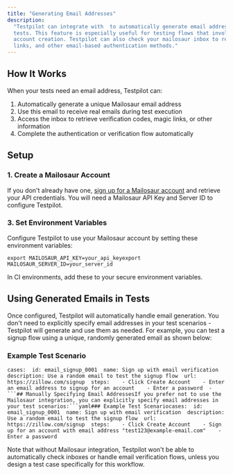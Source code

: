 ```yaml
---
title: "Generating Email Addresses"
description:
  "Testpilot can integrate with  to automatically generate email addresses and inboxes for your
  tests. This feature is especially useful for testing flows that involve email registration or
  account creation. Testpilot can also check your mailosaur inbox to retrieve OTP codes, magic
  links, and other email-based authentication methods."
---
```


## How It Works[​](#how-it-works "Direct link to How It Works")

When your tests need an email address, Testpilot can:

1. Automatically generate a unique Mailosaur email address
2. Use this email to receive real emails during test execution
3. Access the inbox to retrieve verification codes, magic links, or other information
4. Complete the authentication or verification flow automatically

## Setup[​](#setup "Direct link to Setup")

### 1. Create a Mailosaur Account[​](#1-create-a-mailosaur-account "Direct link to 1. Create a Mailosaur Account")

If you don't already have one, [sign up for a Mailosaur account](https://mailosaur.com/sign-up/) and
retrieve your API credentials. You will need a Mailosaur API Key and Server ID to configure
Testpilot.

### 3. Set Environment Variables[​](#3-set-environment-variables "Direct link to 3. Set Environment Variables")

Configure Testpilot to use your Mailosaur account by setting these environment variables:

```
export MAILOSAUR_API_KEY=your_api_keyexport MAILOSAUR_SERVER_ID=your_server_id
```

In CI environments, add these to your secure environment variables.

## Using Generated Emails in Tests[​](#using-generated-emails-in-tests "Direct link to Using Generated Emails in Tests")

Once configured, Testpilot will automatically handle email generation. You don't need to explicitly
specify email addresses in your test scenarios - Testpilot will generate and use them as needed. For
example, you can test a signup flow using a unique, randomly generated email as shown below:

### Example Test Scenario[​](#example-test-scenario "Direct link to Example Test Scenario")

````
cases:  id: email_signup_0001  name: Sign up with email verification  description: Use a random email to test the signup flow  url: https://zillow.com/signup  steps:    - Click Create Account    - Enter an email address to signup for an account    - Enter a password  - ```## Manually Specifying Email AddressesIf you prefer not to use the Mailosaur integration, you can explicitly specify email addresses in your test scenarios:```yaml### Example Test Scenariocases:  id: email_signup_0001  name: Sign up with email verification  description: Use a random email to test the signup flow  url: https://zillow.com/signup  steps:    - Click Create Account    - Sign up for an account with email address "test123@example-email.com"    - Enter a password
````

Note that without Mailosaur integration, Testpilot won't be able to automatically check inboxes or
handle email verification flows, unless you design a test case specifically for this workflow.
